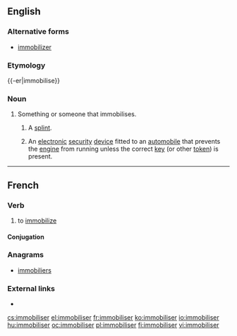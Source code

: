 ==English==
{{wikipedia}}

===Alternative forms===
* [[immobilizer]]

===Etymology===
{{-er|immobilise}}

===Noun===
{{en-noun}}

# Something or someone that immobilises.
## {{cx|medicine|lang=en}} A [[splint]].
## An [[electronic]] [[security]] [[device]] fitted to an [[automobile]] that prevents the [[engine]] from running unless the correct [[key]] (or other [[token]]) is present.

----

==French==

===Verb===
{{fr-verb}}

# to [[immobilize]]

====Conjugation====
{{fr-conj-er|immobilis|avoir}}

===Anagrams===
* [[immobiliers#French|immobiliers]]

===External links===
* {{R:TLFi}}

[[cs:immobiliser]]
[[el:immobiliser]]
[[fr:immobiliser]]
[[ko:immobiliser]]
[[io:immobiliser]]
[[hu:immobiliser]]
[[oc:immobiliser]]
[[pl:immobiliser]]
[[fi:immobiliser]]
[[vi:immobiliser]]